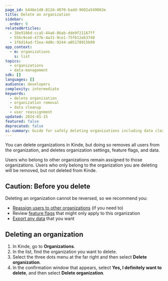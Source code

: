 ```yaml
---
page_id: b446e1d8-812d-4070-badd-9602a549063e
title: Delete an organization
sidebar:
  order: 9
relatedArticles:
  - 38e9186d-cca5-44a6-86ab-dde9f21167ff
  - 556c9ce6-477b-4a31-9ce1-75f612eb3740
  - 1f6d14ad-f2ea-4d0c-9244-a05178915b99
app_context:
  - m: organizations
    s: list
topics:
  - organizations
  - data-management
sdk: []
languages: []
audience: developers
complexity: intermediate
keywords:
  - delete organization
  - organization removal
  - data cleanup
  - user reassignment
updated: 2024-01-15
featured: false
deprecated: false
ai-summary: Guide for safely deleting organizations including data cleanup considerations, user reassignment, and irreversible deletion process with safety precautions.
---
```


You can delete organizations in Kinde, but doing so removes all users from the organization, and deletes organization settings, feature flags, and data.

Users who belong to other organizations remain assigned to those organizations. Users who only belong to the organization you are deleting will be removed, but not deleted from Kinde.

## Caution: Before you delete

Deleting an organization cannot be reversed, so we recommend you:

- [Reassign users to other organizations](/manage-users/about/manage-users-across-organizations/) (if you need to)
- Review [feature flags](/releases/feature-flags/manage-feature-flags/) that might only apply to this organization
- [Export any data](/manage-your-account/your-data/exporting-data/) that you want

## Deleting an organization

1. In Kinde, go to **Organizations**.
2. In the list, find the organization you want to delete.
3. Select the three dots menu at the far right and then select **Delete organization**.
4. In the confirmation window that appears, select **Yes, I definitely want to delete**, and then select **Delete organization**.
